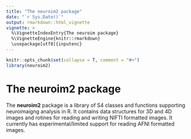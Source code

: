 ```yaml
---
title: "The neuroim2 package"
date: "`r Sys.Date()`"
output: rmarkdown::html_vignette
vignette: >
  %\VignetteIndexEntry{The neuroim package}
  %\VignetteEngine{knitr::rmarkdown}
  \usepackage[utf8]{inputenc}
---
```


```r
knitr::opts_chunk$set(collapse = T, comment = "#>")
library(neuroim2)
```

The **neuroim2** package
========================================================

The **neuroim2** package is a library of S4 classes and functions supporting neuroimaigng analysis in R. It contains data structures for 3D and 4D images and rotines for reading and writing NIFTI formatted images. It currently has experimental/limited support for reading AFNI formatted images.





